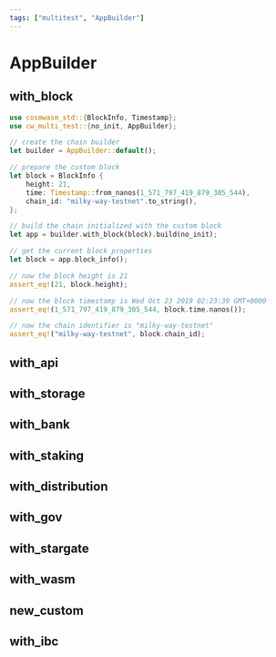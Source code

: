 ```yaml
---
tags: ["multitest", "AppBuilder"]
---
```


# AppBuilder

## with_block

```rust {15} /with_block/ showLineNumbers
use cosmwasm_std::{BlockInfo, Timestamp};
use cw_multi_test::{no_init, AppBuilder};

// create the chain builder
let builder = AppBuilder::default();

// prepare the custom block
let block = BlockInfo {
    height: 21,
    time: Timestamp::from_nanos(1_571_797_419_879_305_544),
    chain_id: "milky-way-testnet".to_string(),
};

// build the chain initialized with the custom block
let app = builder.with_block(block).build(no_init);

// get the current block properties
let block = app.block_info();

// now the block height is 21
assert_eq!(21, block.height);

// now the block timestamp is Wed Oct 23 2019 02:23:39 GMT+0000
assert_eq!(1_571_797_419_879_305_544, block.time.nanos());

// now the chain identifier is "milky-way-testnet"
assert_eq!("milky-way-testnet", block.chain_id);
```

## with_api

## with_storage

## with_bank

## with_staking

## with_distribution

## with_gov

## with_stargate

## with_wasm

## new_custom

## with_ibc
